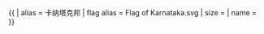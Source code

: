 {{ {{{1<noinclude>|country showdata</noinclude>}}}
| alias = 卡纳塔克邦
| flag alias = Flag of Karnataka.svg
| size = {{{size|}}}
| name = {{{name|}}}
}}